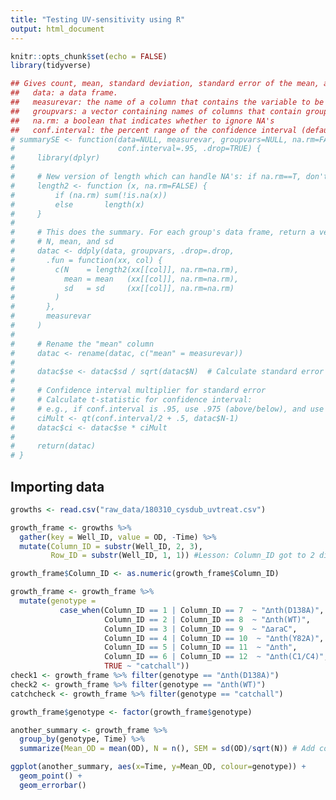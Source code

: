 ```yaml
---
title: "Testing UV-sensitivity using R"
output: html_document
---
```


```r
knitr::opts_chunk$set(echo = FALSE)
library(tidyverse)
```

```r
## Gives count, mean, standard deviation, standard error of the mean, and confidence interval (default 95%).
##   data: a data frame.
##   measurevar: the name of a column that contains the variable to be summariezed
##   groupvars: a vector containing names of columns that contain grouping variables
##   na.rm: a boolean that indicates whether to ignore NA's
##   conf.interval: the percent range of the confidence interval (default is 95%)
# summarySE <- function(data=NULL, measurevar, groupvars=NULL, na.rm=FALSE,
#                       conf.interval=.95, .drop=TRUE) {
#     library(dplyr)
# 
#     # New version of length which can handle NA's: if na.rm==T, don't count them
#     length2 <- function (x, na.rm=FALSE) {
#         if (na.rm) sum(!is.na(x))
#         else       length(x)
#     }
# 
#     # This does the summary. For each group's data frame, return a vector with
#     # N, mean, and sd
#     datac <- ddply(data, groupvars, .drop=.drop,
#       .fun = function(xx, col) {
#         c(N    = length2(xx[[col]], na.rm=na.rm),
#           mean = mean   (xx[[col]], na.rm=na.rm),
#           sd   = sd     (xx[[col]], na.rm=na.rm)
#         )
#       },
#       measurevar
#     )
# 
#     # Rename the "mean" column    
#     datac <- rename(datac, c("mean" = measurevar))
# 
#     datac$se <- datac$sd / sqrt(datac$N)  # Calculate standard error of the mean
# 
#     # Confidence interval multiplier for standard error
#     # Calculate t-statistic for confidence interval: 
#     # e.g., if conf.interval is .95, use .975 (above/below), and use df=N-1
#     ciMult <- qt(conf.interval/2 + .5, datac$N-1)
#     datac$ci <- datac$se * ciMult
# 
#     return(datac)
# }

```

## Importing data

```r
growths <- read.csv("raw_data/180310_cysdub_uvtreat.csv")

growth_frame <- growths %>% 
  gather(key = Well_ID, value = OD, -Time) %>%
  mutate(Column_ID = substr(Well_ID, 2, 3), 
         Row_ID = substr(Well_ID, 1, 1)) #Lesson: Column_ID got to 2 digits

growth_frame$Column_ID <- as.numeric(growth_frame$Column_ID)

growth_frame <- growth_frame %>%   
  mutate(genotype = 
           case_when(Column_ID == 1 | Column_ID == 7  ~ "∆nth(D138A)", #Suggest: Try mapvalues()
                     Column_ID == 2 | Column_ID == 8  ~ "∆nth(WT)",
                     Column_ID == 3 | Column_ID == 9  ~ "∆araC",
                     Column_ID == 4 | Column_ID == 10  ~ "∆nth(Y82A)",
                     Column_ID == 5 | Column_ID == 11  ~ "∆nth",
                     Column_ID == 6 | Column_ID == 12  ~ "∆nth(C1/C4)",
                     TRUE ~ "catchall"))
check1 <- growth_frame %>% filter(genotype == "∆nth(D138A)")
check2 <- growth_frame %>% filter(genotype == "∆nth(WT)")
catchcheck <- growth_frame %>% filter(genotype == "catchall")

growth_frame$genotype <- factor(growth_frame$genotype)

another_summary <- growth_frame %>% 
  group_by(genotype, Time) %>% 
  summarize(Mean_OD = mean(OD), N = n(), SEM = sd(OD)/sqrt(N)) # Add confidence intervals with bootstrap
```

```r
ggplot(another_summary, aes(x=Time, y=Mean_OD, colour=genotype)) + 
  geom_point() +
  geom_errorbar()
```

